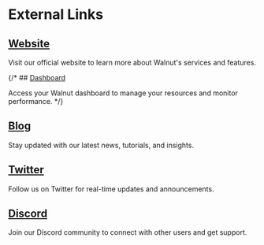 # External Links

## [Website](https://walnut.vercel.app)

Visit our official website to learn more about Walnut's services and features.

{/* ## [Dashboard](https://app.walnut.io)

Access your Walnut dashboard to manage your resources and monitor performance. */}

## [Blog](https://x.com/walnut_network)

Stay updated with our latest news, tutorials, and insights.

## [Twitter](https://x.com/walnut_network)

Follow us on Twitter for real-time updates and announcements.

## [Discord](https://discord.gg/XCn6DRMm)

Join our Discord community to connect with other users and get support.
